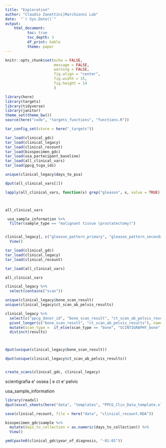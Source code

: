 ```yaml
---
title: "Exploration"
author: "Claudio Zanettini|Marchionni Lab"
date:  "`r Sys.Date()`"
output: 
    html_document:
          toc: true
          toc_depth: 3
          df_print: kable
          theme: paper
---
```


```r
knitr::opts_chunk$set(echo = FALSE, 
                      message = FALSE,
                      warning = FALSE,
                      fig.align = "center",
                      fig.width = 15,
                      fig.height = 14
                      )
```

```r
library(here)
library(targets)
library(tidyverse)
library(janitor)
theme_set(theme_bw())
source(here("code", "targets_functions", "functions.R"))
```

```r
tar_config_set(store = here("_targets"))
```

```r
tar_load(clinical_gdc)
tar_load(clinical_legacy)
tar_load(clinical_recount)
tar_load(biospecimen_gdc)
tar_load(usa_partecipant_baseline)
tar_load(all_clinical_vars)
tar_load(ppcg_tcga_ids)

unique(clinical_legacy$days_to_psa)

dput(all_clinical_vars[2])

lapply(all_clinical_vars, function(x) grep("gleason", x, value = TRUE))



all_clinical_vars
```

```r
 usa_sample_information %>% 
  filter(sample_type == "malignant tissue (prostatectomy)")


clinical_legacy[, c("gleason_pattern_primary", "gleason_pattern_secondary", "radical_prostatectomy_gleason_score_for_prostate_cancer")] %>% 
  View()

```
```r

tar_load(clinical_gdc)
tar_load(clinical_legacy)
tar_load(clinical_recount)

tar_load(all_clinical_vars)
```

```r
all_clinical_vars
```


```r
clinical_legacy %>% 
  select(contains("scan"))

unique(clinical_legacy$bone_scan_result) 
unique(clinical_legacy$ct_scan_ab_pelvis_results) 

clinical_legacy %>% 
  select(c("ppcg_donor_id", "bone_scan_result", "ct_scan_ab_pelvis_results")) %>% 
  pivot_longer(c("bone_scan_result", "ct_scan_ab_pelvis_results"), names_to = "scan_type", values_to = "results") %>% 
  mutate(scan_type =  if_else(scan_type == "bone", "SCINTIGRAPHY_bone", "CT_ab_pelvis")) %>% 
  distinct(results)



dput(unique(clinical_legacy$bone_scan_result)) 
```


```r
dput(unique(clinical_legacy$ct_scan_ab_pelvis_results))


create_scans(clinical_gdc, clinical_legacy)

```


scientigrafia e' ossea | e ct e' pelvic





usa_sample_information




```r
library(readxl)
dput(excel_sheets(here("data", "templates", "PPCG_Clin_Data_template.xlsx")))

save(clinical_recount, file = here("data", "clinical_recount.RDA")) 

```



```r
biospecimen_gdc$sample %>% 
  mutate(days_to_collection = as.numeric(days_to_collection)) %>% 
  View()
```



```r
ymd(paste0(clinical_gdc$year_of_diagnosis, "-01-01"))
```










